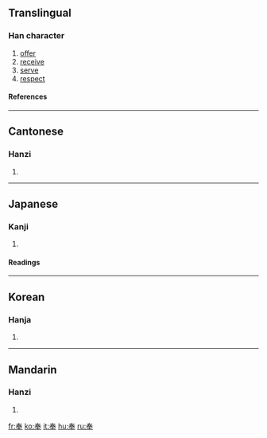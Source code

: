 ==Translingual==
===Han character===
{{Han char|rn=37|rad=大|as=05|sn=8|four=5050<sub>3</sub>|canj=手大手 (QKQ)}}
# [[offer]]
# [[receive]]
# [[serve]]
# [[respect]]
====References====
{{Han ref|kx=0251.020|dkj=05894|dj=0511.020|hdz=10531.050|uh=5949|ud=22857|bh=A95E|bd=43358}}
----
==Cantonese==
===Hanzi===
{{yue-hanzi|jyut=|y=fung6}}
# {{defn|Cantonese}}
----
==Japanese==
===Kanji===
{{ja-kanji|grade=|rs=大05}}
# {{defn|Japanese}} 
====Readings====
{{ja-readings|on=[[ほう]] (hō), [[ぶ]] (bu)|kun=[[たてまつる]] (tatematsuru)}}
----
==Korean==
===Hanja===
{{ko-hanja|hangeul=봉|rv=bong|mr=pong}}
# {{defn|Korean}}
----
==Mandarin==
===Hanzi===
{{cmn-hanzi|pin=[[fèng]] (feng4)|wg=feng<sup>4</sup>}}
# {{defn|Mandarin}}

[[fr:奉]]
[[ko:奉]]
[[it:奉]]
[[hu:奉]]
[[ru:奉]]